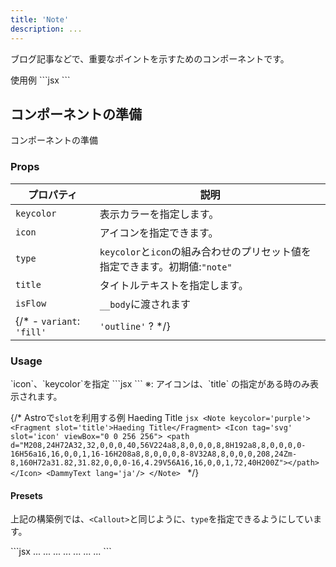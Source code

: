 ```yaml
---
title: 'Note'
description: ...
---
```



ブログ記事などで、重要なポイントを示すためのコンポーネントです。


<Preview>
	<PreviewTitle>
		使用例
	</PreviewTitle>
	<PreviewArea p='30'>
		<Note title='Note Title'>
			<DammyText lang='ja' />
			<DammyText lang='ja' length='l' offset='4'/>
		</Note>
	</PreviewArea>
	<PreviewCode>
	```jsx
	<Note title='Note Title'>
		<DammyText lang='ja'/>
	</Note>
	```
	</PreviewCode>
</Preview>


## コンポーネントの準備

<PreviewTitle>コンポーネントの準備</PreviewTitle>
<Preview>
	<PreviewCode slot='tab' label='React'>
	<script src="https://emgithub.com/embed-v2.js?target=https%3A%2F%2Fgithub.com%2Flism-ui%2Flism-ui%2Fblob%2F1763302b9ba2484f42c616d940de4063c27e98db%2Fapps%2Fdocs%2Fsrc%2Fcomponents%2Fex%2FNote%2Findex.jsx&style=default&type=code&showLineNumbers=on&showFileMeta=on&showCopy=on"></script>
	</PreviewCode>
</Preview>


### Props

| プロパティ | 説明 |
|---|---|
|`keycolor`| 表示カラーを指定します。|
|`icon`| アイコンを指定できます。|
|`type`|`keycolor`と`icon`の組み合わせのプリセット値を指定できます。初期値:`"note"`|
|`title`|タイトルテキストを指定します。|
|`isFlow`|`__body`に渡されます|
{/* - `variant`: `'fill'` | `'outline'` ? */}



### Usage

<Preview>
	<PreviewTitle>
		`icon`、`keycolor`を指定
	</PreviewTitle>
	<PreviewArea p='30'>
		<Note title='Heading text...' icon='star' keycolor='blue'>
			<DammyText lang='ja'/>
		</Note>
	</PreviewArea>
	<PreviewCode>
		```jsx
		<Note title='Heading text...' icon='star' keycolor='blue'>
			<DammyText lang='ja'/>
		</Note>
		```
	</PreviewCode>
</Preview>

<HelpText>
※: アイコンは、`title` の指定がある時のみ表示されます。
</HelpText>


{/* <Preview>
	<PreviewTitle>
		Astroで`slot`を利用する例
	</PreviewTitle>
	<PreviewArea p='30'>
		<Note keycolor='purple'>
			<Fragment slot='title'>Haeding Title</Fragment>
			<Icon tag='svg' slot='icon' viewBox="0 0 256 256">
				<path d="M208,24H72A32,32,0,0,0,40,56V224a8,8,0,0,0,8,8H192a8,8,0,0,0,0-16H56a16,16,0,0,1,16-16H208a8,8,0,0,0,8-8V32A8,8,0,0,0,208,24Zm-8,160H72a31.82,31.82,0,0,0-16,4.29V56A16,16,0,0,1,72,40H200Z"></path>
			</Icon>
			<DammyText lang='ja'/>
		</Note>
	</PreviewArea>
	<PreviewCode>
		```jsx
		<Note keycolor='purple'>
			<Fragment slot='title'>Haeding Title</Fragment>
			<Icon tag='svg' slot='icon' viewBox="0 0 256 256">
				<path d="M208,24H72A32,32,0,0,0,40,56V224a8,8,0,0,0,8,8H192a8,8,0,0,0,0-16H56a16,16,0,0,1,16-16H208a8,8,0,0,0,8-8V32A8,8,0,0,0,208,24Zm-8,160H72a31.82,31.82,0,0,0-16,4.29V56A16,16,0,0,1,72,40H200Z"></path>
			</Icon>
			<DammyText lang='ja'/>
		</Note>
		```
	</PreviewCode>
</Preview> */}


#### Presets

上記の構築例では、`<Callout>`と同じように、`type`を指定できるようにしています。

<Preview>
	<PreviewArea p='30'>
		<Note title='type="note"' type='note'>
			<DammyText length='codes' lang='ja'/>
		</Note>
		<Note title='type="alert"' type='alert'>
			<DammyText length='codes' lang='ja'/>
		</Note>
		<Note title='type="warning"' type='warning'>
			<DammyText length='codes' lang='ja'/>
		</Note>
		<Note title='type="point"' type='point'>
			<DammyText length='codes' lang='ja'/>
		</Note>
		<Note title='type="check"' type='check'>
			<DammyText length='codes' lang='ja'/>
		</Note>
		<Note title='type="info"' type='info'>
			<DammyText length='codes' lang='ja'/>
		</Note>
		<Note title='type="help"' type='help'>
			<DammyText length='codes' lang='ja'/>
		</Note>
	</PreviewArea>
	<PreviewCode>
		```jsx
		<Note title='type="note"' type='note'>...</Note>
		<Note title='type="alert"' type='alert'>...</Note>
		<Note title='type="warning"' type='warning'>...</Note>
		<Note title='type="point"' type='point'>...</Note>
		<Note title='type="check"' type='check'>...</Note>
		<Note title='type="info"' type='info'>...</Note>
		<Note title='type="help"' type='help'>...</Note>
		```
	</PreviewCode>
</Preview>
